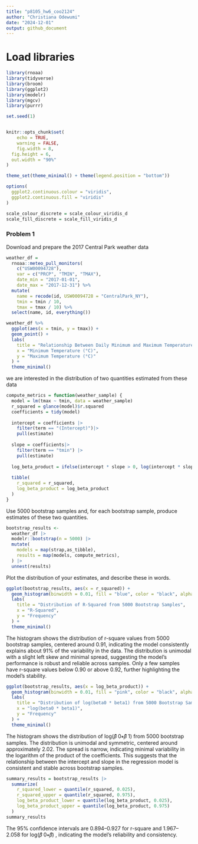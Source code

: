 ```yaml
---
title: "p8105_hw6_coo2124"
author: "Christiana Odewumi"
date: "2024-12-01"
output: github_document
---
```


# Load libraries
```r
library(rnoaa)
library(tidyverse)
library(broom)
library(ggplot2)
library(modelr)
library(mgcv)
library(purrr)

set.seed(1)


knitr::opts_chunk$set(
	echo = TRUE,
	warning = FALSE,
	fig.width = 8, 
  fig.height = 6,
  out.width = "90%"
)

theme_set(theme_minimal() + theme(legend.position = "bottom"))

options(
  ggplot2.continuous.colour = "viridis",
  ggplot2.continuous.fill = "viridis"
)

scale_colour_discrete = scale_colour_viridis_d
scale_fill_discrete = scale_fill_viridis_d
```

### Problem 1
Download and prepare the 2017 Central Park weather data
```r
weather_df = 
  rnoaa::meteo_pull_monitors(
    c("USW00094728"),
    var = c("PRCP", "TMIN", "TMAX"), 
    date_min = "2017-01-01",
    date_max = "2017-12-31") %>%
  mutate(
    name = recode(id, USW00094728 = "CentralPark_NY"),
    tmin = tmin / 10,
    tmax = tmax / 10) %>%
  select(name, id, everything())

weather_df %>% 
  ggplot(aes(x = tmin, y = tmax)) + 
  geom_point() + 
  labs(
    title = "Relationship Between Daily Minimum and Maximum Temperatures (2017)",
    x = "Minimum Temperature (°C)",
    y = "Maximum Temperature (°C)"
  ) +
  theme_minimal()
```

we are interested in the distribution of two quantities estimated from these data

```r
compute_metrics = function(weather_sample) {
  model = lm(tmax ~ tmin, data = weather_sample)
  r_squared = glance(model)$r.squared
  coefficients = tidy(model)
  
  intercept = coefficients |>
    filter(term == "(Intercept)")|>
    pull(estimate)
  
  slope = coefficients|>
    filter(term == "tmin") |> 
    pull(estimate)
  
  log_beta_product = ifelse(intercept * slope > 0, log(intercept * slope), NA)
  
  tibble(
    r_squared = r_squared,
    log_beta_product = log_beta_product
  )
}
```

Use 5000 bootstrap samples and, for each bootstrap sample, produce estimates of these two quantities.
```r
bootstrap_results <- 
  weather_df |> 
  modelr::bootstrap(n = 5000) |> 
  mutate(
    models = map(strap,as_tibble),
    results = map(models, compute_metrics),
  ) |> 
  unnest(results)

```

Plot the distribution of your estimates, and describe these in words.
```r
ggplot(bootstrap_results, aes(x = r_squared)) +
  geom_histogram(binwidth = 0.01, fill = "blue", color = "black", alpha = 0.7) +
  labs(
    title = "Distribution of R-Squared from 5000 Bootstrap Samples",
    x = "R-Squared",
    y = "Frequency"
  ) +
  theme_minimal()

```
The histogram shows the distribution of r-square values from 5000 bootstrap samples, centered around 0.91, indicating the model consistently explains about 91% of the variability in the data. The distribution is unimodal with a slight left skew and minimal spread, suggesting the model's performance is robust and reliable across samples. Only a few samples have r-square values below 0.90 or above 0.92, further highlighting the model's stability.

```r
ggplot(bootstrap_results, aes(x = log_beta_product)) +
  geom_histogram(binwidth = 0.01, fill = "pink", color = "black", alpha = 0.7) +
  labs(
    title = "Distribution of log(beta0 * beta1) from 5000 Bootstrap Samples",
    x = "log(beta0 * beta1)",
    y = "Frequency"
  ) +
  theme_minimal()

```
The histogram shows the distribution of log(𝛽̂ 0∗𝛽̂ 1) from 5000 bootstrap samples. The distribution is unimodal and symmetric, centered around approximately 2.02. The spread is narrow, indicating minimal variability in the logarithm of the product of the coefficients. This suggests that the relationship between the intercept and slope in the regression model is consistent and stable across bootstrap samples.

```r
summary_results = bootstrap_results |> 
  summarize(
    r_squared_lower = quantile(r_squared, 0.025),
    r_squared_upper = quantile(r_squared, 0.975),
    log_beta_product_lower = quantile(log_beta_product, 0.025),
    log_beta_product_upper = quantile(log_beta_product, 0.975)
  )
summary_results
```
The 95% confidence intervals are 0.894–0.927 for r-square and 1.967–2.058 for log(𝛽̂ 0∗𝛽̂) , indicating the model's reliability and consistency.